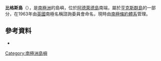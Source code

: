 {{Coord|67|48|S|68|53|W|source:GNIS|display=title}}

'''比格斯島'''（{{lang-en|Biggs Island}}），是[[南極洲|南極洲]]的島嶼，位於[[阿德萊德島|阿德萊德島]]南端，屬於[[亨克斯群島|亨克斯群島]]的一部分，在1963年由[[英國|英國]]南極名稱諮詢委員會命名，現時由[[南極條約體系|南極條約體系]]管理。

==參考資料==
* {{usgs-gazetteer|id=1357}}

{{DEFAULTSORT:Biggs Island}}
[[Category:南極洲島嶼|Category:南極洲島嶼]]


{{AdelaideIsland-geo-stub}}